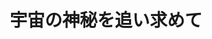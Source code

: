 ﻿---
title: "宇宙の神秘を追い求めて"
category: "理学院"
vol: 63
interviewee: "河合 誠之 "
url: ""
tags: ["宇宙","惑星","神秘","誕生","ホール"]
pdf: "63-5.pdf"
career: ""
preface: "上を見上げると空が広がっていて、その空の向こうには宇宙があって。人はこの広がる世界を次々と解明してきた。月をはじめ次々と惑星を探索し、ブラックホールの存在を発見した。だが、宇宙は無限である。宇宙の神秘もまた無限に存在する。宇宙の誕生「ビッグバン」を明らかにするも、その宇宙の起源にはまだ謎は多い。河合では宇宙の起源を探るため宇宙から飛来するガンマ線バーストの研究を行なっている。"
---
